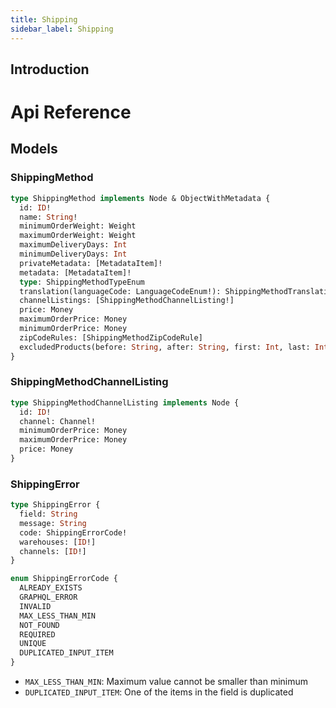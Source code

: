 ```yaml
---
title: Shipping
sidebar_label: Shipping
---
```



## Introduction


# Api Reference

## Models

### ShippingMethod
```graphql
type ShippingMethod implements Node & ObjectWithMetadata {
  id: ID!
  name: String!
  minimumOrderWeight: Weight
  maximumOrderWeight: Weight
  maximumDeliveryDays: Int
  minimumDeliveryDays: Int
  privateMetadata: [MetadataItem]!
  metadata: [MetadataItem]!
  type: ShippingMethodTypeEnum
  translation(languageCode: LanguageCodeEnum!): ShippingMethodTranslation
  channelListings: [ShippingMethodChannelListing!]
  price: Money
  maximumOrderPrice: Money
  minimumOrderPrice: Money
  zipCodeRules: [ShippingMethodZipCodeRule]
  excludedProducts(before: String, after: String, first: Int, last: Int): ProductCountableConnection
}
```

### ShippingMethodChannelListing
```graphql
type ShippingMethodChannelListing implements Node {
  id: ID!
  channel: Channel!
  minimumOrderPrice: Money
  maximumOrderPrice: Money
  price: Money
}
```

### ShippingError
```graphql
type ShippingError {
  field: String
  message: String
  code: ShippingErrorCode!
  warehouses: [ID!]
  channels: [ID!]
}

enum ShippingErrorCode {
  ALREADY_EXISTS
  GRAPHQL_ERROR
  INVALID
  MAX_LESS_THAN_MIN
  NOT_FOUND
  REQUIRED
  UNIQUE
  DUPLICATED_INPUT_ITEM
}
```

- `MAX_LESS_THAN_MIN`: Maximum value cannot be smaller than minimum
- `DUPLICATED_INPUT_ITEM`: One of the items in the field is duplicated
